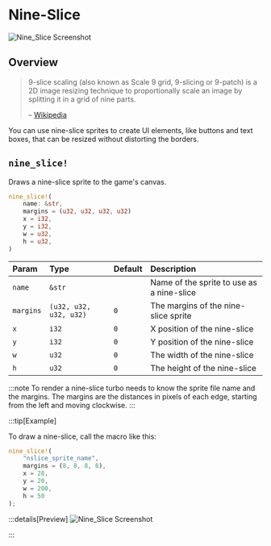 # Nine-Slice

![Nine_Slice Screenshot](/nine_slice.png)

## Overview

> 9-slice scaling (also known as Scale 9 grid, 9-slicing or 9-patch) is a 2D image resizing technique to proportionally scale an image by splitting it in a grid of nine parts.
>
> – [Wikipedia](https://en.wikipedia.org/wiki/9-slice_scaling)

You can use nine-slice sprites to create UI elements, like buttons and text boxes, that can be resized without distorting the borders.

## `nine_slice!`

Draws a nine-slice sprite to the game's canvas.

```rs
nine_slice!(
    name: &str,
    margins = (u32, u32, u32, u32)
    x = i32,
    y = i32,
    w = u32,
    h = u32,
)
```

| Param     | Type                   | Default | Description                               |
| :-------- | :--------------------- | :------ | :---------------------------------------- |
| `name`    | `&str`                 |         | Name of the sprite to use as a nine-slice |
| `margins` | `(u32, u32, u32, u32)` | `0`     | The margins of the nine-slice sprite      |
| `x`       | `i32`                  | `0`     | X position of the nine-slice              |
| `y`       | `i32`                  | `0`     | Y position of the nine-slice              |
| `w`       | `u32`                  | `0`     | The width of the nine-slice               |
| `h`       | `u32`                  | `0`     | The height of the nine-slice              |

:::note
To render a nine-slice turbo needs to know the sprite file name and the margins. The margins are the distances in pixels of each edge, starting from the left and moving clockwise.
:::

:::tip[Example]

To draw a nine-slice, call the macro like this:

```rust
nine_slice!(
    "nslice_sprite_name",
    margins = (8, 8, 8, 8),
    x = 28,
    y = 20,
    w = 200,
    h = 50
);
```

:::details[Preview]
![Nine_Slice Screenshot](/nine_slice.png)

:::
